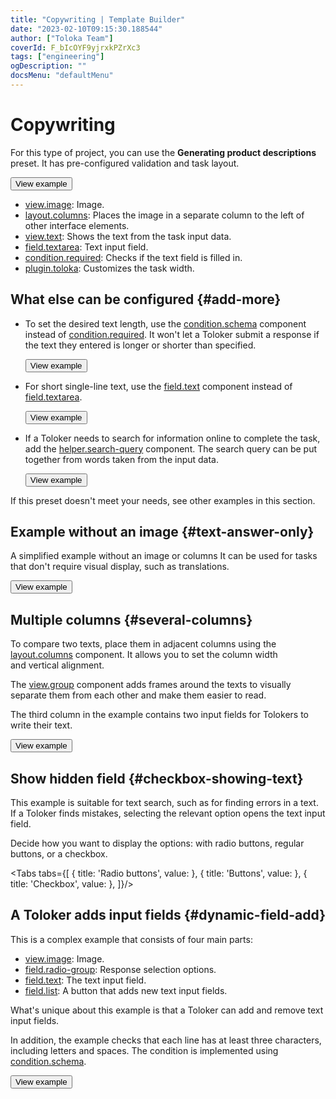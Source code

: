 ```yaml
---
title: "Copywriting | Template Builder"
date: "2023-02-10T09:15:30.188544"
author: ["Toloka Team"]
coverId: F_bIcOYF9yjrxkPZrXc3
tags: ["engineering"]
ogDescription: ""
docsMenu: "defaultMenu"
---
```



# Copywriting

For this type of project, you can use the **Generating product descriptions** preset. It has pre-configured validation and task layout.

<Button themeColor="light" view="default" size="l" type="link" url="https://ya.cc/t/vgh-fVxH3ttFJY">View example</Button>

<Cut title="Components used in the example">

- [view.image](/docs-new/template-builder/reference/view.image): Image.
- [layout.columns](/docs-new/template-builder/reference/layout.columns): Places the image in a separate column to the left of other interface elements.
- [view.text](/docs-new/template-builder/reference/view.text): Shows the text from the task input data.
- [field.textarea](/docs-new/template-builder/reference/field.textarea): Text input field.
- [condition.required](/docs-new/template-builder/reference/condition.required): Checks if the text field is filled in.
- [plugin.toloka](/docs-new/template-builder/reference/plugin.toloka): Customizes the task width.

</Cut>

## What else can be configured {#add-more}

- To set the desired text length, use the [condition.schema](/docs-new/template-builder/reference/condition.schema) component instead of [condition.required](/docs-new/template-builder/reference/condition.required). It won't let a Toloker submit a response if the text they entered is longer or shorter than specified.

  <Button themeColor="light" view="default" size="l" type="link" url="https://ya.cc/t/Mnz9jbRH3ttFKh">View example</Button>

- For short single-line text, use the [field.text](/docs-new/template-builder/reference/field.text) component instead of [field.textarea](/docs-new/template-builder/reference/field.textarea).

  <Button themeColor="light" view="default" size="l" type="link" url="https://ya.cc/t/oBN6epCs3ttFLK">View example</Button>

- If a Toloker needs to search for information online to complete the task, add the [helper.search-query](/docs-new/template-builder/reference/helper.search-query) component. The search query can be put together from words taken from the input data.

  <Button themeColor="light" view="default" size="l" type="link" url="https://ya.cc/t/jgNvI9Eq3vvsiU">View example</Button>

If this preset doesn't meet your needs, see other examples in this section.

## Example without an image {#text-answer-only}

A simplified example without an image or columns It can be used for tasks that don't require visual display, such as translations.

<Button themeColor="light" view="default" size="l" type="link" url="https://ya.cc/t/RYB77BTQ3ttFMj">View example</Button>

## Multiple columns {#several-columns}

To compare two texts, place them in adjacent columns using the [layout.columns](/docs-new/template-builder/reference/layout.columns) component. It allows you to set the column width and vertical alignment.

The [view.group](/docs-new/template-builder/reference/view.group) component adds frames around the texts to visually separate them from each other and make them easier to read.

The third column in the example contains two input fields for Tolokers to write their text.

<Button themeColor="light" view="default" size="l" type="link" url="https://ya.cc/t/EtNLEAun3ttFNK">View example</Button>

## Show hidden field {#checkbox-showing-text}

This example is suitable for text search, such as for finding errors in a text. If a Toloker finds mistakes, selecting the relevant option opens the text input field.

Decide how you want to display the options: with radio buttons, regular buttons, or a checkbox.

<Tabs tabs={[
  { title: 'Radio buttons', value: <CopywritingList1/> },
  { title: 'Buttons', value: <CopywritingList2/> },
  { title: 'Checkbox', value: <CopywritingList3/> },
]}/>

## A Toloker adds input fields {#dynamic-field-add}

This is a complex example that consists of four main parts:
- [view.image](/docs-new/template-builder/reference/view.image): Image.
- [field.radio-group](/docs-new/template-builder/reference/field.radio-group): Response selection options.
- [field.text](/docs-new/template-builder/reference/field.text): The text input field.
- [field.list](/docs-new/template-builder/reference/field.list): A button that adds new text input fields.

What's unique about this example is that a Toloker can add and remove text input fields.

In addition, the example checks that each line has at least three characters, including letters and spaces. The condition is implemented using [condition.schema](/docs-new/template-builder/reference/condition.schema).

  <Button themeColor="light" view="default" size="l" type="link" url="https://ya.cc/t/T-rVMAPk3vvtDM">View example</Button>

<ContactSupport/>
